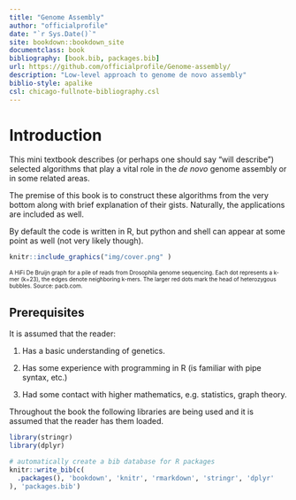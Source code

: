 ```yaml
--- 
title: "Genome Assembly"
author: "officialprofile"
date: "`r Sys.Date()`"
site: bookdown::bookdown_site
documentclass: book
bibliography: [book.bib, packages.bib]
url: https://github.com/officialprofile/Genome-assembly/
description: "Low-level approach to genome de novo assembly"
biblio-style: apalike
csl: chicago-fullnote-bibliography.csl
---
```


# Introduction

This mini textbook describes (or perhaps one should say "will describe") selected algorithms that play a vital role in the *de novo* genome assembly or in some related areas.

The premise of this book is to construct these algorithms from the very bottom along with brief explanation of their gists. Naturally, the applications are included as well.

By default the code is written in R, but python and shell can appear at some point as well  (not very likely though).

```r
knitr::include_graphics("img/cover.png" )
```
<font size="1">A HiFi De Bruijn graph for a pile of reads from Drosophila genome sequencing. Each dot represents a k-mer (k=23), the edges denote neighboring k-mers. The larger red dots mark the head of heterozygous bubbles. Source: pacb.com.</font> 

## Prerequisites

It is assumed that the reader:

1. Has a basic understanding of genetics.

2. Has some experience with programming in R (is familiar with pipe syntax, etc.)

3. Had some contact with higher mathematics, e.g. statistics, graph theory. 

Throughout the book the following libraries are being used and it is assumed that the reader has them loaded.
```r
library(stringr)
library(dplyr)
```
 
```r
# automatically create a bib database for R packages
knitr::write_bib(c(
  .packages(), 'bookdown', 'knitr', 'rmarkdown', 'stringr', 'dplyr'
), 'packages.bib')
```

